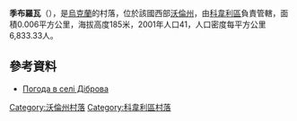 {{coord|51|2|10|N|24|57|21|E|scale:30000|display=title}}

'''季布羅瓦'''（{{lang-uk|Діброва}}），是[[烏克蘭|烏克蘭]]的村落，位於該國西部[[沃倫州|沃倫州]]，由[[科韋利區|科韋利區]]負責管轄，面積0.006平方公里，海拔高度185米，2001年人口41，人口密度每平方公里6,833.33人。

==參考資料==
* [http://weather.in.ua/ua/volynskaja/6782 Погода в селі Діброва]{{Wayback|url=http://weather.in.ua/ua/volynskaja/6782 |date=20111219100301 }}

[[Category:沃倫州村落|Category:沃倫州村落]]
[[Category:科韋利區村落|Category:科韋利區村落]]


{{Volyn-geo-stub}}